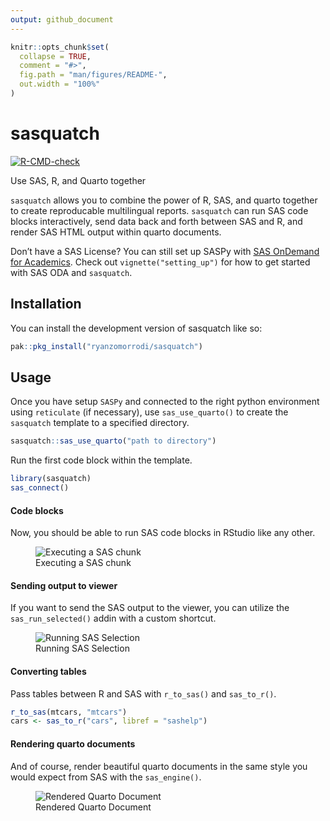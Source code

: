 ```yaml
---
output: github_document
---
```


<!-- README.md is generated from README.Rmd. Please edit that file -->

```r
knitr::opts_chunk$set(
  collapse = TRUE,
  comment = "#>",
  fig.path = "man/figures/README-",
  out.width = "100%"
)
```

# sasquatch

<!-- badges: start -->
[![R-CMD-check](https://github.com/ryanzomorrodi/sasr/actions/workflows/R-CMD-check.yaml/badge.svg)](https://github.com/ryanzomorrodi/sasr/actions/workflows/R-CMD-check.yaml)
<!-- badges: end -->

Use SAS, R, and Quarto together

`sasquatch` allows you to combine the power of R, SAS, and quarto together
to create reproducable multilingual reports. `sasquatch` can run SAS code blocks
interactively, send data back and forth between SAS and R, and render SAS HTML 
output within quarto documents.

Don't have a SAS License? You can still set up SASPy with [SAS OnDemand for Academics](https://www.sas.com/en_us/software/on-demand-for-academics.html#928a7e06-1416-4d88-b966-311df1bdfea6). Check out
`vignette("setting_up")` for how to get started with SAS ODA and `sasquatch`.

## Installation

You can install the development version of sasquatch like so:

```r
pak::pkg_install("ryanzomorrodi/sasquatch")
```

## Usage

Once you have setup `SASPy` and connected to the right python environment using
`reticulate` (if necessary), use `sas_use_quarto()` to create the `sasquatch` 
template to a specified directory.

```r
sasquatch::sas_use_quarto("path to directory")
```

Run the first code block within the template.

```r
library(sasquatch)
sas_connect()
```

#### Code blocks

Now, you should be able to run SAS code blocks in RStudio like any other.

![Executing a SAS chunk](man/figures/run_sas_chunk.gif)

#### Sending output to viewer

If you want to send the SAS output to the viewer, you can utilize the 
`sas_run_selected()` addin with a custom shortcut.

![Running SAS Selection](man/figures/run_sas_selected.gif)

#### Converting tables

Pass tables between R and SAS with `r_to_sas()` and `sas_to_r()`.

```r
r_to_sas(mtcars, "mtcars")
cars <- sas_to_r("cars", libref = "sashelp")
```

#### Rendering quarto documents

And of course, render beautiful quarto documents in the same style you would
expect from SAS with the `sas_engine()`.

![Rendered Quarto Document](man/figures/rendered_quarto.png)
